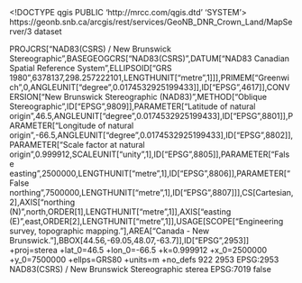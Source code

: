<!DOCTYPE qgis PUBLIC 'http://mrcc.com/qgis.dtd' 'SYSTEM'>
<qgis version="3.34.11-Prizren">
  <identifier>https://geonb.snb.ca/arcgis/rest/services/GeoNB_DNR_Crown_Land/MapServer/3</identifier>
  <parentidentifier></parentidentifier>
  <language></language>
  <type>dataset</type>
  <title>Crown Land / Terres de la Couronne</title>
  <abstract></abstract>
  <links>
    <link type="WWW:LINK" url="https://geonb.snb.ca/arcgis/rest/services/GeoNB_DNR_Crown_Land/MapServer/3" format="" mimeType="" name="Source" size="" description=""/>
  </links>
  <dates/>
  <fees></fees>
  <encoding></encoding>
  <crs>
    <spatialrefsys nativeFormat="Wkt">
      <wkt>PROJCRS["NAD83(CSRS) / New Brunswick Stereographic",BASEGEOGCRS["NAD83(CSRS)",DATUM["NAD83 Canadian Spatial Reference System",ELLIPSOID["GRS 1980",6378137,298.257222101,LENGTHUNIT["metre",1]]],PRIMEM["Greenwich",0,ANGLEUNIT["degree",0.0174532925199433]],ID["EPSG",4617]],CONVERSION["New Brunswick Stereographic (NAD83)",METHOD["Oblique Stereographic",ID["EPSG",9809]],PARAMETER["Latitude of natural origin",46.5,ANGLEUNIT["degree",0.0174532925199433],ID["EPSG",8801]],PARAMETER["Longitude of natural origin",-66.5,ANGLEUNIT["degree",0.0174532925199433],ID["EPSG",8802]],PARAMETER["Scale factor at natural origin",0.999912,SCALEUNIT["unity",1],ID["EPSG",8805]],PARAMETER["False easting",2500000,LENGTHUNIT["metre",1],ID["EPSG",8806]],PARAMETER["False northing",7500000,LENGTHUNIT["metre",1],ID["EPSG",8807]]],CS[Cartesian,2],AXIS["northing (N)",north,ORDER[1],LENGTHUNIT["metre",1]],AXIS["easting (E)",east,ORDER[2],LENGTHUNIT["metre",1]],USAGE[SCOPE["Engineering survey, topographic mapping."],AREA["Canada - New Brunswick."],BBOX[44.56,-69.05,48.07,-63.7]],ID["EPSG",2953]]</wkt>
      <proj4>+proj=sterea +lat_0=46.5 +lon_0=-66.5 +k=0.999912 +x_0=2500000 +y_0=7500000 +ellps=GRS80 +units=m +no_defs</proj4>
      <srsid>922</srsid>
      <srid>2953</srid>
      <authid>EPSG:2953</authid>
      <description>NAD83(CSRS) / New Brunswick Stereographic</description>
      <projectionacronym>sterea</projectionacronym>
      <ellipsoidacronym>EPSG:7019</ellipsoidacronym>
      <geographicflag>false</geographicflag>
    </spatialrefsys>
  </crs>
  <extent>
    <spatial dimensions="2" maxy="7671812.05000000074505806" crs="EPSG:2953" minx="2311475.9699999988079071" maxx="2709799.25" minz="nan" maxz="nan" miny="7277892.35999999940395355"/>
  </extent>
</qgis>
